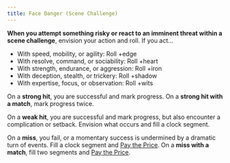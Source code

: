 ```yaml
---
title: Face Danger (Scene Challenge)
---
```


**When you attempt something risky or react to an imminent threat within a scene challenge**, envision your action and roll. If you act...

- With speed, mobility, or agility: Roll +edge
- With resolve, command, or sociability: Roll +heart
- With strength, endurance, or aggression: Roll +iron
- With deception, stealth, or trickery: Roll +shadow
- With expertise, focus, or observation: Roll +wits

On a **strong hit**, you are successful and mark progress. On a **strong hit with a match**, mark progress twice.

On a **weak hit**, you are successful and mark progress, but also encounter a complication or setback. Envision what occurs and fill a clock segment.

On a **miss**, you fail, or a momentary success is undermined by a dramatic turn of events. Fill a clock segment and [Pay the Price](/starforged-srd/moves/fate/pay_the_price). On a **miss with a match**, fill two segments and [Pay the Price](/starforged-srd/moves/fate/pay_the_price).
